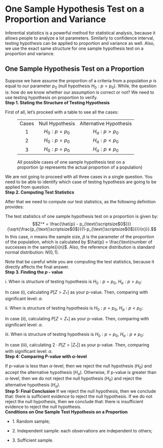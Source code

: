 # One Sample Hypothesis Test on a Proportion and Variance

Inferential statistics is a powerful method for statistical analysis,
because it allows people to analyze a lot parameters. Similarly to
confidence interval, testing hypothesis can be applied to proportion and
variance as well. Also, we use the exact same structure for one sample
hypothesis test on a proportion and variance.

## One Sample Hypothesis Test on a Proportion

Suppose we have assume the proportion of a criteria from a population
$p$ is equal to our parameter $p_0$ (null hypothesis $H_0: p = p_0$).
While, the question is: how do we know whether our assumption is correct
or not? We need to use testing hypothesis on proportion to verify.\
**Step 1. Stating the Structure of Testing Hypothesis**

First of all, let's proceed with a table to see all the cases:

::: center
<figure>
<table>
<tbody>
<tr>
<td style="text-align: center;">Cases</td>
<td style="text-align: center;">Null Hypothesis</td>
<td style="text-align: center;">Alternative Hypothesis</td>
</tr>
<tr>
<td style="text-align: center;">1</td>
<td style="text-align: center;"><span
class="math inline"><em>H</em><sub>0</sub> : <em>p</em> = <em>p</em><sub>0</sub></span></td>
<td style="text-align: center;"><span
class="math inline"><em>H</em><sub><em>a</em></sub> : <em>p</em> &gt; <em>p</em><sub>0</sub></span></td>
</tr>
<tr>
<td style="text-align: center;">2</td>
<td style="text-align: center;"><span
class="math inline"><em>H</em><sub>0</sub> : <em>p</em> = <em>p</em><sub>0</sub></span></td>
<td style="text-align: center;"><span
class="math inline"><em>H</em><sub><em>a</em></sub> : <em>p</em> &lt; <em>p</em><sub>0</sub></span></td>
</tr>
<tr>
<td style="text-align: center;">3</td>
<td style="text-align: center;"><span
class="math inline"><em>H</em><sub>0</sub> : <em>p</em> = <em>p</em><sub>0</sub></span></td>
<td style="text-align: center;"><span
class="math inline"><em>H</em><sub><em>a</em></sub> : <em>p</em> ≠ <em>p</em><sub>0</sub></span></td>
</tr>
</tbody>
</table>
<figcaption>All possible cases of one sample hypothesis test on a
proportion (<span class="math inline"><em>p</em></span> represents the
actual proportion of a population)</figcaption>
</figure>
:::

We are not going to proceed with all three cases in a single question.
You need to be able to identify which case of testing hypothesis are
going to be applied from question.\
**Step 2. Computing Test Statistics**

After that we need to compute our test statistics, as the following
definition provides:

::: definition
The test statistics of one sample hypothesis test on a proportion is
given by:
$$Z^* = \frac{\hat{p} - p_{\text{\scriptsize$0$}}}{\sqrt{\frac{p_{\text{\scriptsize$0$}}(1-p_{\text{\scriptsize$0$}})}{n}}}.$$
In this case, $n$ means the sample size, $\hat{p}$ is the parameter of
the proportion of the population, which is calculated by
$\hat{p} = \frac{\text{number of successes in the sample}}{n}$. Also,
the reference distribution is standard normal distribution: $N(0,1)$.
:::

Note that be careful while you are computing the test statistics,
because it directly affects the final answer.\
**Step 3. Finding the $p$ - value**

i\. When is structure of testing hypothesis is $H_0: p = p_0$,
$H_a: p > p_0$:

::: center
:::

In case (i), calculating $P[Z > Z_*]$ as your p-value. Then, comparing
with significant level: $\alpha$.

ii\. When is structure of testing hypothesis is $H_0: p = p_0$,
$H_a: p < p_0$:

::: center
:::

In case (ii), calculating $P[Z < Z_*]$ as your p-value. Then, comparing
with significant level: $\alpha$.

iii\. When is structure of testing hypothesis is $H_0: p = p_0$,
$H_a: p \neq p_0$:

::: center
:::

In case (iii), calculating $2\cdot P[Z > |Z_*|]$ as your p-value. Then,
comparing with significant level: $\alpha$.\
**Step 4: Comparing P-value with $\alpha$-level**

If p-value is less than $\alpha$-level, then we reject the null
hypothesis ($H_0$) and accept the alternative hypothesis ($H_a$).
Otherwise, If p-value is greater than $\alpha$-level, then we do not
reject the null hypothesis ($H_0$) and reject the alternative hypothesis
($H_a$).\
**Step 5: Final Conclusion** If we reject the null hypothesis, then we
conclude that: there is sufficient evidence to reject the null
hypothesis. If we do not reject the null hypothesis, then we conclude
that: there is insufficient evidence to reject the null hypothesis.\
**Conditions on One Sample Test Hypothesis on a Proportion**

- 1\. Random sample;

- 2\. Independent sample: each observations are independent to others;

- 3\. Sufficient sample.
